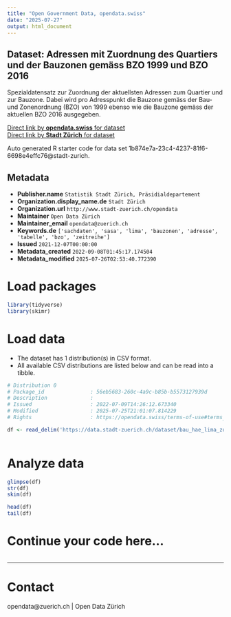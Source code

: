 ```yaml
---
title: "Open Government Data, opendata.swiss"
date: "2025-07-27"
output: html_document
---
```


## Dataset: Adressen mit Zuordnung des Quartiers und der Bauzonen gemäss BZO 1999 und BZO 2016


Spezialdatensatz zur Zuordnung der aktuellsten Adressen zum Quartier und zur Bauzone. Dabei wird pro Adresspunkt die Bauzone gemäss der Bau- und Zonenordnung (BZO) von 1999 ebenso wie die Bauzone gemäss der aktuellen BZO 2016 ausgegeben.



[Direct link by **opendata.swiss** for dataset](https://opendata.swiss/de/dataset/adressen-mit-zuordnung-des-quartiers-und-der-bauzonen-gemass-bzo-1999-und-bzo-20161)<br>
[Direct link by **Stadt Zürich** for dataset](https://data.stadt-zuerich.ch/dataset/bau_hae_lima_zuordnung_adr_quartier_bzo16_bzo99_od5143)

Auto generated R starter code for data set 1b874e7a-23c4-4237-81f6-6698e4effc76@stadt-zurich.

## Metadata

- **Publisher.name** `Statistik Stadt Zürich, Präsidialdepartement`
- **Organization.display_name.de** `Stadt Zürich`
- **Organization.url** `http://www.stadt-zuerich.ch/opendata`
- **Maintainer** `Open Data Zürich`
- **Maintainer_email** `opendata@zuerich.ch`
- **Keywords.de** `['sachdaten', 'sasa', 'lima', 'bauzonen', 'adresse', 'tabelle', 'bzo', 'zeitreihe']`
- **Issued** `2021-12-07T00:00:00`
- **Metadata_created** `2022-09-08T01:45:17.174504`
- **Metadata_modified** `2025-07-26T02:53:40.772390`


# Load packages

```r

library(tidyverse)
library(skimr)

```

# Load data

-   The dataset has 1 distribution(s) in CSV format.
-   All available CSV distributions are listed below and can be read into a tibble.

```r

# Distribution 0
# Package_id               : 56eb5683-260c-4a9c-b85b-b5573127939d
# Description              : 
# Issued                   : 2022-07-09T14:26:12.673340
# Modified                 : 2025-07-25T21:01:07.814229
# Rights                   : https://opendata.swiss/terms-of-use#terms_open

df <- read_delim('https://data.stadt-zuerich.ch/dataset/bau_hae_lima_zuordnung_adr_quartier_bzo16_bzo99_od5143/download/BAU514OD5143.csv')



```

# Analyze data

```r

glimpse(df)
str(df)
skim(df)

head(df)
tail(df)

```

# Continue your code here...

```r

```

------------------------------------------------------------------------

# Contact

opendata@zuerich.ch | Open Data Zürich
